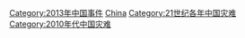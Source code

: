 {{Portal|中國}}
{{Year by category
|m=2
|c=0
|d=1
|y=3
|cat=中国灾难
|sortkey=China
|parent=21世纪各年中国灾难
|subcat=2013年各国灾难
}}
[[Category:2013年中国事件|Category:2013年中国事件]]
[[Category:2013年各国灾难|China]]
[[Category:21世纪各年中国灾难|Category:21世纪各年中国灾难]]
[[Category:2010年代中国灾难|Category:2010年代中国灾难]]